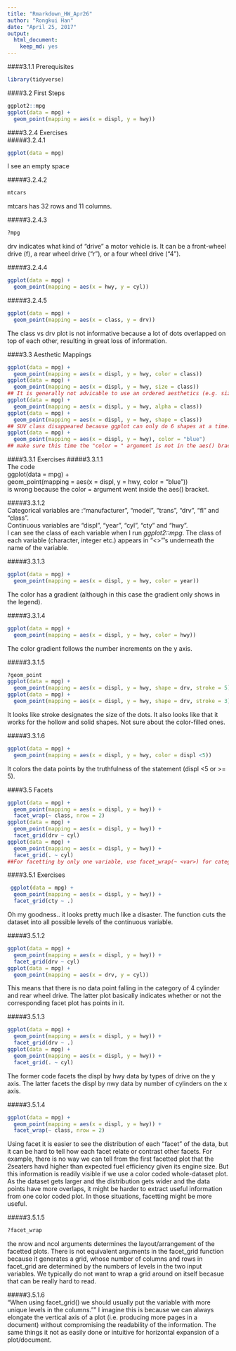 ```yaml
---
title: "Rmarkdown_HW_Apr26"
author: "Rongkui Han"
date: "April 25, 2017"
output: 
  html_document: 
    keep_md: yes
--- 
```

####3.1.1 Prerequisites  
```r
library(tidyverse)
```
####3.2 First Steps  
```r
ggplot2::mpg
ggplot(data = mpg) + 
  geom_point(mapping = aes(x = displ, y = hwy))
```

####3.2.4 Exercises  
#####3.2.4.1   
```r
ggplot(data = mpg)
```
I see an empty space  

#####3.2.4.2   
```r
mtcars
```
mtcars has 32 rows and 11 columns.  

#####3.2.4.3   
```r
?mpg
```
drv indicates what kind of "drive" a motor vehicle is. It can be a front-wheel drive (f), a rear wheel drive ("r"), or a four wheel drive ("4").  

#####3.2.4.4   
```r
ggplot(data = mpg) +
  geom_point(mapping = aes(x = hwy, y = cyl))
```

#####3.2.4.5   
```r
ggplot(data = mpg) +
  geom_point(mapping = aes(x = class, y = drv))
```
The class vs drv plot is not informative because a lot of dots overlapped on top of each other, resulting in great loss of information.  

####3.3 Aesthetic Mappings   
```r
ggplot(data = mpg) + 
  geom_point(mapping = aes(x = displ, y = hwy, color = class))
ggplot(data = mpg) + 
  geom_point(mapping = aes(x = displ, y = hwy, size = class))
## It is generally not advicable to use an ordered aesthetics (e.g. size) for an unordered variable (e.g. class)
ggplot(data = mpg) + 
  geom_point(mapping = aes(x = displ, y = hwy, alpha = class))
ggplot(data = mpg) + 
  geom_point(mapping = aes(x = displ, y = hwy, shape = class))
## SUV class disappeared because ggplot can only do 6 shapes at a time. 
ggplot(data = mpg) + 
  geom_point(mapping = aes(x = displ, y = hwy), color = "blue")
## make sure this time the "color = " argument is not in the aes() brackets. Or color will appear as a varieble with a legend the says "blue".)
```

####3.3.1 Exercises
#####3.3.1.1   
The code   
ggplot(data = mpg) +   
  geom_point(mapping = aes(x = displ, y = hwy, color = "blue"))  
is wrong because the color = argument went inside the aes() bracket.  
 
#####3.3.1.2   
Categorical variables are :"manufacturer", "model", "trans", "drv", "fl" and "class".   
Continuous variables are "displ", "year", "cyl", "cty" and "hwy".      
I can see the class of each variable when I run _ggplot2::mpg_. The class of each variable (character, integer etc.) appears in "<>"'s underneath the name of the variable.  

#####3.3.1.3   
```r
ggplot(data = mpg) + 
  geom_point(mapping = aes(x = displ, y = hwy, color = year))
```
The color has a gradient (although in this case the gradient only shows in the legend).   

#####3.3.1.4   
```r
ggplot(data = mpg) + 
  geom_point(mapping = aes(x = displ, y = hwy, color = hwy))
```
The color gradient follows the number increments on the y axis.  

#####3.3.1.5   
```r
?geom_point
ggplot(data = mpg) + 
  geom_point(mapping = aes(x = displ, y = hwy, shape = drv, stroke = 5))
ggplot(data = mpg) + 
  geom_point(mapping = aes(x = displ, y = hwy, shape = drv, stroke = 3))
```
It looks like stroke designates the size of the dots. It also looks like that it works for the hollow and solid shapes. Not sure about the color-filled ones.   

#####3.3.1.6     
```r
ggplot(data = mpg) + 
  geom_point(mapping = aes(x = displ, y = hwy, color = displ <5))
```
It colors the data points by the truthfulness of the statement (displ <5 or >= 5).    

####3.5 Facets  
```r
ggplot(data = mpg) + 
  geom_point(mapping = aes(x = displ, y = hwy)) + 
  facet_wrap(~ class, nrow = 2)
ggplot(data = mpg) + 
  geom_point(mapping = aes(x = displ, y = hwy)) + 
  facet_grid(drv ~ cyl)
ggplot(data = mpg) + 
  geom_point(mapping = aes(x = displ, y = hwy)) + 
  facet_grid(. ~ cyl)
##For facetting by only one variable, use facet_wrap(~ <var>) for categorial variables, and facet_grid(. ~ <var>) (or facet_grid(<var> ~ . )) for continuous variables. 
```

####3.5.1 Exercises    
```r
 ggplot(data = mpg) + 
  geom_point(mapping = aes(x = displ, y = hwy)) +
  facet_grid(cty ~ .)
```
Oh my goodness.. it looks pretty much like a disaster. The function cuts the dataset into all possible levels of the continuous variable.   

#####3.5.1.2  
```r
ggplot(data = mpg) + 
  geom_point(mapping = aes(x = displ, y = hwy)) + 
  facet_grid(drv ~ cyl)
ggplot(data = mpg) + 
  geom_point(mapping = aes(x = drv, y = cyl))
```
This means that there is no data point falling in the category of 4 cylinder and rear wheel drive. The latter plot basically indicates whether or not the corresponding facet plot has points in it. 

#####3.5.1.3    
```r
ggplot(data = mpg) + 
  geom_point(mapping = aes(x = displ, y = hwy)) +
  facet_grid(drv ~ .)
ggplot(data = mpg) + 
  geom_point(mapping = aes(x = displ, y = hwy)) +
  facet_grid(. ~ cyl)
```
The former code facets the displ by hwy data by types of drive on the y axis. The latter facets the displ by nwy data by number of cylinders on the x axis.   

#####3.5.1.4  
```r
ggplot(data = mpg) + 
  geom_point(mapping = aes(x = displ, y = hwy)) + 
  facet_wrap(~ class, nrow = 2)
```
Using facet it is easier to see the distribution of each "facet" of the data, but it can be hard to tell how each facet relate or contrast other facets. For example, there is no way we can tell from the first facetted plot that the 2seaters havd higher than expected fuel efficiency given its engine size. But this information is readily visible if we use a color coded whole-dataset plot. As the dataset gets larger and the distribution gets wider and the data points have more overlaps, it might be harder to extract useful information from one color coded plot. In those situations, facetting might be more useful.  

#####3.5.1.5  
```r
?facet_wrap
```
the nrow and ncol arguments determines the layout/arrangement of the facetted plots. There is not equivalent arguments in the facet_grid function because it generates a grid, whose number of columns and rows in facet_grid are determined by the numbers of levels in the two input variables. We typically do not want to wrap a grid around on itself becasue that can be really hard to read.  

#####3.5.1.6    
"When using facet_grid() we should usually put the variable with more unique levels in the columns."" I imagine this is because we can always elongate the vertical axis of a plot (i.e. producing more pages in a document) without compromising the readability of the information. The same things it not as easily done or intuitive for horizontal expansion of a plot/document. 